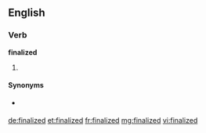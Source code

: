 ==English==

===Verb===
'''finalized'''

# {{past of|[[finalize]]}}

====Synonyms====
* {{l|en|engrossed}} {{qualifier|of a document}}

[[de:finalized]]
[[et:finalized]]
[[fr:finalized]]
[[mg:finalized]]
[[vi:finalized]]